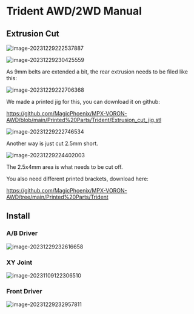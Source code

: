 # Trident AWD/2WD Manual


## Extrusion Cut

![image-20231229222537887](https://img.mpx.wiki/i/2023/12/29/658ed6f6a3cc2.webp)

![image-20231229230425559](https://img.mpx.wiki/i/2023/12/29/658edffe3a401.webp)



As 9mm belts are extended a bit, the rear extrusion needs to be filed like this:

![image-20231229222706368](https://img.mpx.wiki/i/2023/12/29/658ed73c60c83.webp)



We made a printed jig for this, you can download it on github:

https://github.com/MagicPhoenix/MPX-VORON-AWD/blob/main/Printed%20Parts/Trident/Extrusion_cut_jig.stl

![image-20231229222746534](https://img.mpx.wiki/i/2023/12/29/658ed76421200.webp) 

Another way is just cut 2.5mm short.

![image-20231229224402003](https://img.mpx.wiki/i/2023/12/29/658edb3425a53.webp)

The 2.5x4mm area is what needs to be cut off.

You also need different printed brackets, download here:

 https://github.com/MagicPhoenix/MPX-VORON-AWD/tree/main/Printed%20Parts/Trident



## Install

### A/B Driver

![image-20231229232616658](https://img.mpx.wiki/i/2023/12/29/658ee51d5b3a0.webp)

### XY Joint

![image-20231109122306510](https://img.mpx.wiki/i/2023/12/29/658ee543e13a9.webp)

### Front Driver

![image-20231229232957811](https://img.mpx.wiki/i/2023/12/29/658ee5f8cb26e.webp)
